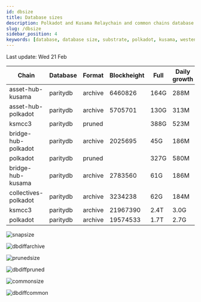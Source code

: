 ```yaml
---
id: dbsize
title: Database sizes
description: Polkadot and Kusama Relaychain and common chains database sizes
slug: /dbsize
sidebar_position: 4
keywords: [database, database size, substrate, polkadot, kusama, westend]
---
```



Last update: Wed 21 Feb

| Chain    | Database   | Format | Blockheight | Full         | Daily growth |
| ------------------------| ----------- | -------- | ------- | ---------- | ----- | 
| asset-hub-kusama | paritydb | archive | 6460826 | 164G | 288M |
| asset-hub-polkadot | paritydb | archive | 5705701 | 130G | 313M |
| ksmcc3 | paritydb | pruned |  | 388G | 523M |
| bridge-hub-polkadot | paritydb | archive | 2025695 | 45G | 186M |
| polkadot | paritydb | pruned |  | 327G | 580M |
| bridge-hub-kusama | paritydb | archive | 2783560 | 61G | 186M |
| collectives-polkadot | paritydb | archive | 3234238 | 62G | 184M |
| ksmcc3 | paritydb | archive | 21967390 | 2.4T | 3.0G |
| polkadot | paritydb | archive | 19574533 | 1.7T | 2.7G |

![snapsize](/img/archivesize.png)

![dbdiffarchive](/img/dbdiffrelay.png)

![prunedsize](/img/prunedsize.png)

![dbdiffpruned](/img/dbdiffpruned.png)

![commonsize](/img/commonsize.png)

![dbdiffcommon](/img/dbdiffcommon.png)
